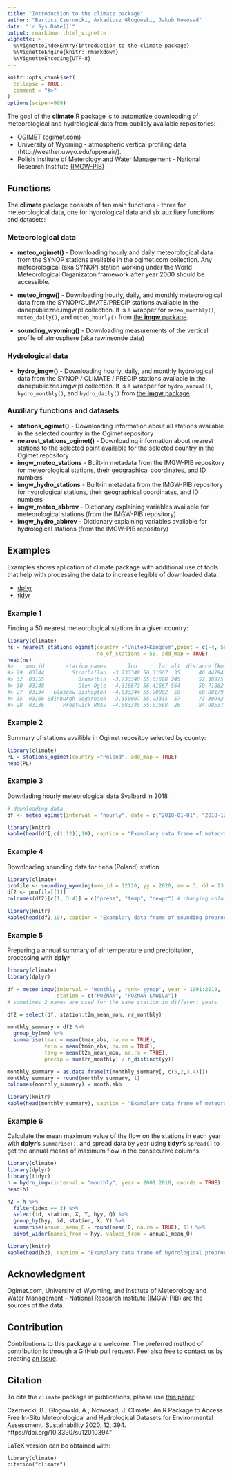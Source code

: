 ```yaml
---
title: "Introduction to the climate package"
author: "Bartosz Czernecki, Arkadiusz Głogowski, Jakub Nowosad"
date: "`r Sys.Date()`"
output: rmarkdown::html_vignette
vignette: >
  %\VignetteIndexEntry{introduction-to-the-climate-package}
  %\VignetteEngine{knitr::rmarkdown}
  %\VignetteEncoding{UTF-8}
---
```

  
```r
knitr::opts_chunk$set(
  collapse = TRUE,
  comment = "#>"
)
options(scipen=999)
```

The goal of the  **climate** R package is to automatize downloading of meteorological
and hydrological data from publicly available repositories:
  
- OGIMET [(ogimet.com)](http://ogimet.com/index.phtml.en) 
- University of Wyoming - atmospheric vertical profiling data (http://weather.uwyo.edu/upperair/).
- Polish Institute of Meterology and Water Management - National Research Institute [(IMGW-PIB)](https://dane.imgw.pl/)

## Functions 

The **climate** package consists of ten main functions - three for meteorological data, one for hydrological data and six auxiliary functions and datasets:
  
### Meteorological data
  
- **meteo_ogimet()** - Downloading hourly and daily meteorological data from the SYNOP stations available in the ogimet.com collection.
Any meteorological (aka SYNOP) station working under the World Meteorological Organizaton framework after year 2000 should be accessible.

- **meteo_imgw()** - Downloading hourly, daily, and monthly meteorological data from the SYNOP/CLIMATE/PRECIP stations available in the danepubliczne.imgw.pl collection. 
It is a wrapper for `meteo_monthly()`, `meteo_daily()`, and `meteo_hourly()` from [the **imgw** package](https://github.com/bczernecki/imgw).

- **sounding_wyoming()** - Downloading measurements of the vertical profile of atmosphere (aka rawinsonde data)

### Hydrological data

- **hydro_imgw()** - Downloading hourly, daily, and monthly hydrological data from the SYNOP / CLIMATE / PRECIP stations available in the
danepubliczne.imgw.pl collection.
It is a wrapper for `hydro_annual()`, `hydro_monthly()`, and `hydro_daily()` from [the **imgw** package](https://github.com/bczernecki/imgw).

### Auxiliary functions and datasets

- **stations_ogimet()** - Downloading information about all stations available in the selected
country in the Ogimet repository
- **nearest_stations_ogimet()** - Downloading information about nearest stations to the selected point
available for the selected country in the Ogimet repository
- **imgw_meteo_stations** - Built-in   metadata from the IMGW-PIB repository for   meteorological   stations,   their   geographical
coordinates, and ID numbers
- **imgw_hydro_stations** - Built-in metadata from the IMGW-PIB repository for   hydrological   stations,    their   geographical
coordinates, and ID numbers
- **imgw_meteo_abbrev** - Dictionary explaining variables available for meteorological stations (from the IMGW-PIB repository)
- **imgw_hydro_abbrev** - Dictionary explaining variables available for hydrological stations (from the IMGW-PIB repository)

## Examples

Examples shows aplication of climate package with additional use of tools that help with processing the data to increase legible of downloaded data.  

- [dplyr](https://CRAN.R-project.org/package=dplyr)
- [tidyr](https://CRAN.R-project.org/package=tidyr)

### Example 1

Finding a 50 nearest meteorological stations in a given country:

``` r
library(climate)
ns = nearest_stations_ogimet(country ="United+Kingdom",point = c(-4, 56),
                             no_of_stations = 50, add_map = TRUE)
head(ns)
#>    wmo_id       station_names       lon       lat alt  distance [km]
#> 29  03144         Strathallan  -3.733348 56.31667  35      46.44794
#> 32  03155           Drumalbin  -3.733348 55.61668 245      52.38975
#> 30  03148           Glen Ogle  -4.316673 56.41667 564      58.71862
#> 27  03134   Glasgow Bishopton  -4.533344 55.90002  59      60.88179
#> 35  03166 Edinburgh Gogarbank  -3.350007 55.93335  57      73.30942
#> 28  03136      Prestwick RNAS  -4.583345 55.51668  26      84.99537
```

### Example 2

Summary of stations availible in Ogimet repositoy  selected by county:

``` r
library(climate)
PL = stations_ogimet(country ="Poland", add_map = TRUE)
head(PL)
```

### Example 3
Downlading hourly meteorological data Svalbard in 2018 
  
``` r
# downloading data
df <- meteo_ogimet(interval = "hourly", date = c("2018-01-01", "2018-12-31"),station = c("01008"))
```

```r
library(knitr)
kable(head(df[,c(1:12)],10), caption = "Examplary data frame of meteorological data.")
```

### Example 4
Downloading sounding data for Łeba (Poland) station

```r
library(climate)
profile <- sounding_wyoming(wmo_id = 12120, yy = 2020, mm = 3, dd = 23, hh = 0)
df2 <- profile[[1]] 
colnames(df2)[c(1, 3:4)] = c("press", "temp", "dewpt") # changing column names
```


```r
library(knitr)
kable(head(df2,10), caption = "Examplary data frame of sounding preprocesssing.")
```

### Example 5
Preparing a annual summary of air temperature and precipitation, processing with **dplyr** 

```r
library(climate)
library(dplyr)

df = meteo_imgw(interval = 'monthly', rank='synop', year = 1991:2019, 
                station = c("POZNAŃ", "POZNAŃ-ŁAWICA")) 
# sometimes 2 names are used for the same station in different years

df2 = select(df, station:t2m_mean_mon, rr_monthly)

monthly_summary = df2 %>% 
  group_by(mm) %>% 
  summarise(tmax = mean(tmax_abs, na.rm = TRUE), 
            tmin = mean(tmin_abs, na.rm = TRUE),
            tavg = mean(t2m_mean_mon, na.rm = TRUE), 
            precip = sum(rr_monthly) / n_distinct(yy))            

monthly_summary = as.data.frame(t(monthly_summary[, c(5,2,3,4)])) 
monthly_summary = round(monthly_summary, 1)
colnames(monthly_summary) = month.abb

```

```r
library(knitr)
kable(head(monthly_summary), caption = "Examplary data frame of meteorological preprocesssing.")
```

### Example 6
Calculate the mean maximum value of the flow on the stations in each year with **dplyr**'s `summarise()`, and spread data by year using **tidyr**'s `spread()` to get the annual means of maximum flow in the consecutive columns.

```r
library(climate)
library(dplyr)
library(tidyr)
h = hydro_imgw(interval = "monthly", year = 2001:2010, coords = TRUE)
head(h)
```


```r
h2 = h %>%
  filter(idex == 3) %>%
  select(id, station, X, Y, hyy, Q) %>%
  group_by(hyy, id, station, X, Y) %>%
  summarise(annual_mean_Q = round(mean(Q, na.rm = TRUE), 1)) %>% 
  pivot_wider(names_from = hyy, values_from = annual_mean_Q)
```

```r
library(knitr)
kable(head(h2), caption = "Examplary data frame of hydrological preprocesssing.")
```

## Acknowledgment

Ogimet.com, University of Wyoming, and Institute of Meteorology and Water Management - National Research Institute (IMGW-PIB) are the sources of the data.

## Contribution

Contributions to this package are welcome. 
The preferred method of contribution is through a GitHub pull request. 
Feel also free to contact us by creating [an issue](https://github.com/bczernecki/climate/issues).

## Citation

To cite the `climate` package in publications, please use [this paper](https://www.mdpi.com/2071-1050/12/1/394):
  
  Czernecki, B.; Głogowski, A.; Nowosad, J. Climate: An R Package to Access Free In-Situ Meteorological and Hydrological Datasets for Environmental Assessment. Sustainability 2020, 12, 394. https://doi.org/10.3390/su12010394"

LaTeX version can be obtained with:
```
library(climate)
citation("climate")
```
<!-- ![Mean maximum annual flow](../../docs/articles/articles/pl_files/figure-html/unnamed-chunk-1-1.png) -->

